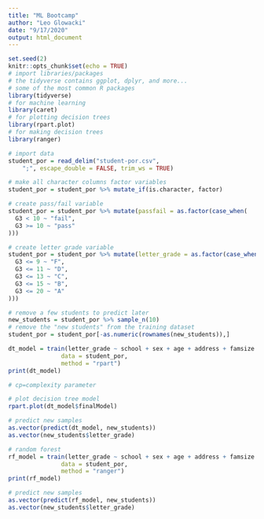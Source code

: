 ```yaml
---
title: "ML Bootcamp"
author: "Leo Glowacki"
date: "9/17/2020"
output: html_document
---
```


```r
set.seed(2)
knitr::opts_chunk$set(echo = TRUE)
# import libraries/packages
# the tidyverse contains ggplot, dplyr, and more... 
# some of the most common R packages
library(tidyverse)
# for machine learning
library(caret)
# for plotting decision trees
library(rpart.plot)
# for making decision trees
library(ranger)

# import data
student_por = read_delim("student-por.csv", 
    ";", escape_double = FALSE, trim_ws = TRUE)

# make all character columns factor variables
student_por = student_por %>% mutate_if(is.character, factor)

# create pass/fail variable
student_por = student_por %>% mutate(passfail = as.factor(case_when(
  G3 < 10 ~ "fail",
  G3 >= 10 ~ "pass"
)))

# create letter grade variable
student_por = student_por %>% mutate(letter_grade = as.factor(case_when(
  G3 <= 9 ~ "F",
  G3 <= 11 ~ "D",
  G3 <= 13 ~ "C",
  G3 <= 15 ~ "B",
  G3 <= 20 ~ "A"
)))
```

```r
# remove a few students to predict later
new_students = student_por %>% sample_n(10)
# remove the "new students" from the training dataset
student_por = student_por[-as.numeric(rownames(new_students)),]
```

```r
dt_model = train(letter_grade ~ school + sex + age + address + famsize + Pstatus + Medu + Fedu + Mjob + Fjob + reason + guardian + traveltime + studytime + failures + schoolsup + famsup + paid + activities + nursery + higher + internet + romantic + famrel + freetime + goout + Dalc + Walc + health + absences + G1 + G2,
               data = student_por,
               method = "rpart")
print(dt_model)

# cp=complexity parameter
```

```r
# plot decision tree model
rpart.plot(dt_model$finalModel)
```

```r
# predict new samples
as.vector(predict(dt_model, new_students))
as.vector(new_students$letter_grade)
```

```r
# random forest
rf_model = train(letter_grade ~ school + sex + age + address + famsize + Pstatus + Medu + Fedu + Mjob + Fjob + reason + guardian + traveltime + studytime + failures + schoolsup + famsup + paid + activities + nursery + higher + internet + romantic + famrel + freetime + goout + Dalc + Walc + health + absences + G1 + G2,
               data = student_por,
               method = "ranger")
print(rf_model)
```

```r
# predict new samples
as.vector(predict(rf_model, new_students))
as.vector(new_students$letter_grade)
```


